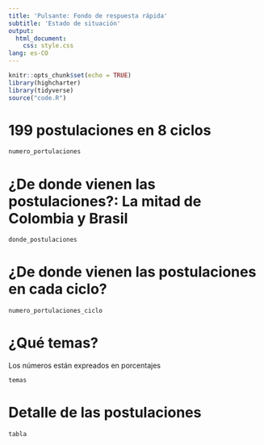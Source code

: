 ```yaml
---
title: 'Pulsante: Fondo de respuesta rápida'
subtitle: 'Estado de situación'
output: 
  html_document: 
    css: style.css
lang: es-CO
---
```


```r
knitr::opts_chunk$set(echo = TRUE)
library(highcharter)
library(tidyverse)
source("code.R")
```

<h1>199 postulaciones en 8 ciclos</h1>

```r
numero_portulaciones
```


<h1>¿De donde vienen las postulaciones?: La mitad de Colombia y Brasil</h1>

```r
donde_postulaciones
```

<h1>¿De donde vienen las postulaciones en cada ciclo?</h1>

```r
numero_portulaciones_ciclo
```


<h1>¿Qué temas?</h1>

Los números están expreados en porcentajes

```r
temas
```


<h1>Detalle de las postulaciones</h1>

```r
tabla
```


